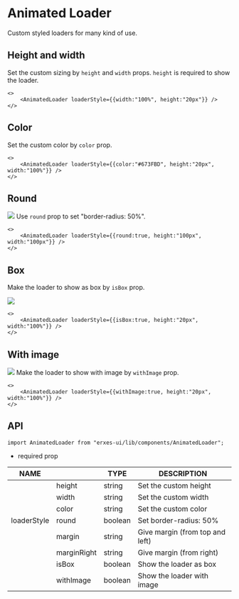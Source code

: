 
<HeroPattern />

# Animated Loader
Custom styled loaders for many kind of use.

## **Height and width**
Set the custom sizing by `height` and `width` props. `height` is required to show the loader.

```tsx
<>
	<AnimatedLoader loaderStyle={{width:"100%", height:"20px"}} />
</>
```

## **Color**
Set the custom color by `color` prop.

```tsx
<>
	<AnimatedLoader loaderStyle={{color:"#673FBD", height:"20px", width:"100%"}} />
</>
```

## **Round**
![](https://imagedelivery.net/5m26Aj-CutMXPPNacMs_yQ/2c550699-919c-435c-72ed-f77cb1870900/public)
Use `round` prop to set "border-radius: 50%".
```tsx
<>
	<AnimatedLoader loaderStyle={{round:true, height:"100px", width:"100px"}} />
</>
```

## **Box**
Make the loader to show as box by `isBox` prop.

![](https://imagedelivery.net/5m26Aj-CutMXPPNacMs_yQ/8d9005fc-09e1-4507-7da0-51afe4879200/public)
```tsx
<>
	<AnimatedLoader loaderStyle={{isBox:true, height:"20px", width:"100%"}} />
</>
```
## **With image**
![](https://imagedelivery.net/5m26Aj-CutMXPPNacMs_yQ/ddb9fca4-ed80-4aeb-6b8a-ae50c92bae00/public)
Make the loader to show with image by `withImage` prop.

```tsx
<>
	<AnimatedLoader loaderStyle={{withImage:true, height:"20px", width:"100%"}} />
</>
```

## **API**
```tsx
import AnimatedLoader from "erxes-ui/lib/components/AnimatedLoader";
```

* required prop

| NAME |   | TYPE | DESCRIPTION |
| ---| ----| --- | ---|
|  | height | string | Set the custom height |
|  | width | string | Set the custom width |
|  | color | string | Set the custom color |
| loaderStyle | round | boolean | Set border-radius: 50% |
|  | margin | string | Give margin (from top and left) |
|  | marginRight | string | Give margin (from right) |
|  | isBox | boolean | Show the loader as box |
|  | withImage | boolean | Show the loader with image |
